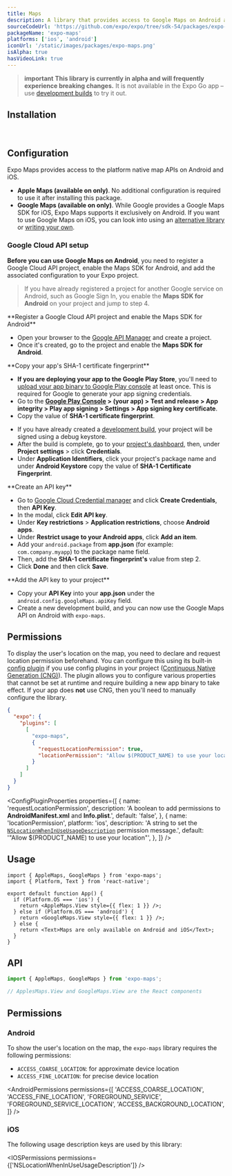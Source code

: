 ```yaml
---
title: Maps
description: A library that provides access to Google Maps on Android and Apple Maps on iOS.
sourceCodeUrl: 'https://github.com/expo/expo/tree/sdk-54/packages/expo-maps'
packageName: 'expo-maps'
platforms: ['ios', 'android']
iconUrl: '/static/images/packages/expo-maps.png'
isAlpha: true
hasVideoLink: true
---
```



> **important** **This library is currently in alpha and will frequently experience breaking changes.** It is not available in the Expo Go app &ndash; use [development builds](/develop/development-builds/introduction/) to try it out.

## Installation

<APIInstallSection />

<br />
<VideoBoxLink videoId="jDCuaIQ9vd0" title="Watch: Expo Maps Deep Dive" />

## Configuration

Expo Maps provides access to the platform native map APIs on Android and iOS.

- **Apple Maps (available on <PlatformTag platform="ios" /> only)**. No additional configuration is required to use it after installing this package.
- **Google Maps (available on <PlatformTag platform="android" /> only)**. While Google provides a Google Maps SDK for iOS, Expo Maps supports it exclusively on Android. If you want to use Google Maps on iOS, you can look into using an [alternative library](https://reactnative.directory/) or [writing your own](/modules/overview/).

### Google Cloud API setup

**Before you can use Google Maps on Android**, you need to register a Google Cloud API project, enable the Maps SDK for Android, and add the associated configuration to your Expo project.

<Collapsible summary="Set up Google Maps on Android">

> If you have already registered a project for another Google service on Android, such as Google Sign In, you enable the **Maps SDK for Android** on your project and jump to step 4.

<Step label="1">
**Register a Google Cloud API project and enable the Maps SDK for Android**

- Open your browser to the [Google API Manager](https://console.developers.google.com/apis) and create a project.
- Once it's created, go to the project and enable the **Maps SDK for Android**.

</Step>

<Step label="2">
**Copy your app's SHA-1 certificate fingerprint**

<Tabs>
<Tab label="For Google Play Store">

- **If you are deploying your app to the Google Play Store**, you'll need to [upload your app binary to Google Play console](/submit/android/) at least once. This is required for Google to generate your app signing credentials.
- Go to the **[Google Play Console](https://play.google.com/console) > (your app) > Test and release > App integrity > Play app signing > Settings > App signing key certificate**.
- Copy the value of **SHA-1 certificate fingerprint**.

</Tab>

<Tab label="For development builds">

- If you have already created a [development build](/develop/development-builds/introduction/), your project will be signed using a debug keystore.
- After the build is complete, go to your [project's dashboard](https://expo.dev/accounts/[username]/projects/[project-name]), then, under **Project settings** > click **Credentials**.
- Under **Application Identifiers**, click your project's package name and under **Android Keystore** copy the value of **SHA-1 Certificate Fingerprint**.

</Tab>

</Tabs>

</Step>

<Step label="3">
**Create an API key**

- Go to [Google Cloud Credential manager](https://console.cloud.google.com/apis/credentials) and click **Create Credentials**, then **API Key**.
- In the modal, click **Edit API key**.
- Under **Key restrictions** > **Application restrictions**, choose **Android apps**.
- Under **Restrict usage to your Android apps**, click **Add an item**.
- Add your `android.package` from **app.json** (for example: `com.company.myapp`) to the package name field.
- Then, add the **SHA-1 certificate fingerprint's** value from step 2.
- Click **Done** and then click **Save**.

</Step>

<Step label="4">
**Add the API key to your project**

- Copy your **API Key** into your **app.json** under the `android.config.googleMaps.apiKey` field.
- Create a new development build, and you can now use the Google Maps API on Android with `expo-maps`.

</Step>

</Collapsible>

## Permissions

To display the user's location on the map, you need to declare and request location permission beforehand. You can configure this using its built-in [config plugin](/config-plugins/introduction/) if you use config plugins in your project ([Continuous Native Generation (CNG)](/workflow/continuous-native-generation/)). The plugin allows you to configure various properties that cannot be set at runtime and require building a new app binary to take effect. If your app does **not** use CNG, then you'll need to manually configure the library.

<ConfigPluginExample>

```json app.json
{
  "expo": {
    "plugins": [
      [
        "expo-maps",
        {
          "requestLocationPermission": true,
          "locationPermission": "Allow $(PRODUCT_NAME) to use your location"
        }
      ]
    ]
  }
}
```

</ConfigPluginExample>

<ConfigPluginProperties
  properties={[
    {
      name: 'requestLocationPermission',
      description: 'A boolean to add permissions to **AndroidManifest.xml** and **Info.plist**.',
      default: 'false',
    },
    {
      name: 'locationPermission',
      platform: 'ios',
      description:
        'A string to set the [`NSLocationWhenInUseUsageDescription`](#permission-nslocationwheninuseusagedescription) permission message.',
      default: '"Allow $(PRODUCT_NAME) to use your location"',
    },
  ]}
/>

## Usage

```tsx
import { AppleMaps, GoogleMaps } from 'expo-maps';
import { Platform, Text } from 'react-native';

export default function App() {
  if (Platform.OS === 'ios') {
    return <AppleMaps.View style={{ flex: 1 }} />;
  } else if (Platform.OS === 'android') {
    return <GoogleMaps.View style={{ flex: 1 }} />;
  } else {
    return <Text>Maps are only available on Android and iOS</Text>;
  }
}
```

## API

```js
import { AppleMaps, GoogleMaps } from 'expo-maps';

// ApplesMaps.View and GoogleMaps.View are the React components
```

<APISection packageName="expo-maps" apiName="Maps" />

## Permissions

### Android

To show the user's location on the map, the `expo-maps` library requires the following permissions:

- `ACCESS_COARSE_LOCATION`: for approximate device location
- `ACCESS_FINE_LOCATION`: for precise device location

<AndroidPermissions
  permissions={[
    'ACCESS_COARSE_LOCATION',
    'ACCESS_FINE_LOCATION',
    'FOREGROUND_SERVICE',
    'FOREGROUND_SERVICE_LOCATION',
    'ACCESS_BACKGROUND_LOCATION',
  ]}
/>

### iOS

The following usage description keys are used by this library:

<IOSPermissions permissions={['NSLocationWhenInUseUsageDescription']} />
